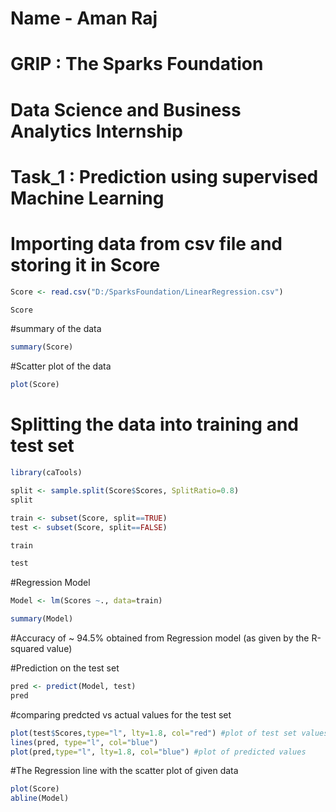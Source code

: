 
# Name - Aman Raj
# GRIP : The Sparks Foundation
# Data Science and Business Analytics Internship
# Task_1 : Prediction using supervised Machine Learning
# Importing data from csv file and storing it in Score
```{r}
Score <- read.csv("D:/SparksFoundation/LinearRegression.csv")
```
```{r}
Score
```

#summary of the data
```{r}
summary(Score)
```
#Scatter plot of the data
```{r}
plot(Score)
```
# Splitting the data into training and test set
```{r}
library(caTools)
```

```{r}
split <- sample.split(Score$Scores, SplitRatio=0.8)
split
```
```{r}
train <- subset(Score, split==TRUE)
test <- subset(Score, split==FALSE)
```
```{r}
train
```
```{r}
test
```

#Regression Model

```{r}
Model <- lm(Scores ~., data=train)
```

```{r}
summary(Model)
```
#Accuracy of ~ 94.5% obtained from Regression model (as given by the R-squared value)

#Prediction on the test set
```{r}
pred <- predict(Model, test)
pred
```
#comparing predcted vs actual values for the test set
```{r}
plot(test$Scores,type="l", lty=1.8, col="red") #plot of test set values
lines(pred, type="l", col="blue")
plot(pred,type="l", lty=1.8, col="blue") #plot of predicted values
```
#The Regression line with the scatter plot of given data
```{r}
plot(Score)
abline(Model)
```